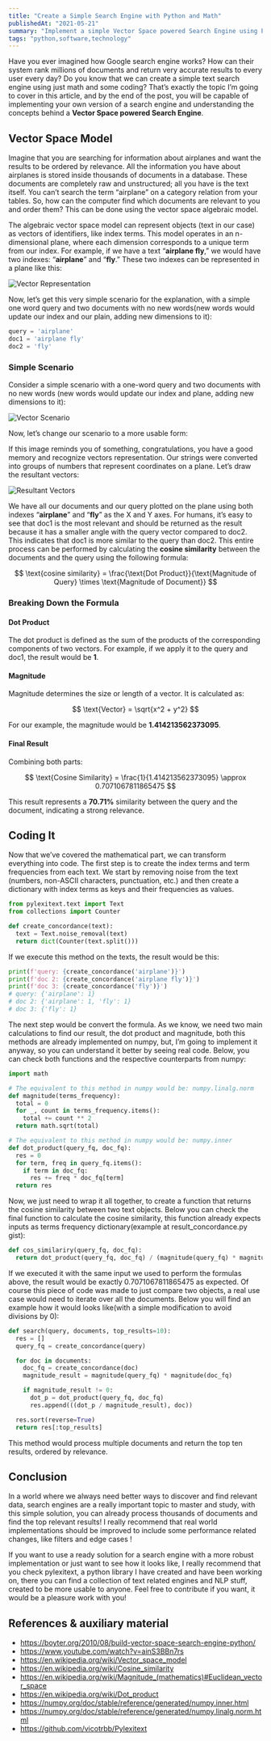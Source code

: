 ```yaml
---
title: "Create a Simple Search Engine with Python and Math"
publishedAt: "2021-05-21"
summary: "Implement a simple Vector Space powered Search Engine using Python and mathematical concepts."
tags: "python,software,technology"
---
```


Have you ever imagined how Google search engine works? How can their system rank millions of documents and return very accurate results to every user every day? Do you know that we can create a simple text search engine using just math and some coding? That’s exactly the topic I’m going to cover in this article, and by the end of the post, you will be capable of implementing your own version of a search engine and understanding the concepts behind a **Vector Space powered Search Engine**.

## Vector Space Model

Imagine that you are searching for information about airplanes and want the results to be ordered by relevance. All the information you have about airplanes is stored inside thousands of documents in a database. These documents are completely raw and unstructured; all you have is the text itself. You can’t search the term “airplane” on a category relation from your tables. So, how can the computer find which documents are relevant to you and order them? This can be done using the vector space algebraic model.

The algebraic vector space model can represent objects (text in our case) as vectors of identifiers, like index terms. This model operates in an n-dimensional plane, where each dimension corresponds to a unique term from our index. For example, if we have a text “**airplane fly**,” we would have two indexes: “**airplane**” and “**fly**.” These two indexes can be represented in a plane like this:

![Vector Representation](/create-a-simple-search-engine-with-python-and-math/vector_representation.webp)

Now, let’s get this very simple scenario for the explanation, with a simple one word query and two documents with no new words(new words would update our index and our plain, adding new dimensions to it):

```python
query = 'airplane'
doc1 = 'airplane fly'
doc2 = 'fly'
```

### Simple Scenario

Consider a simple scenario with a one-word query and two documents with no new words (new words would update our index and plane, adding new dimensions to it):

![Vector Scenario](/create-a-simple-search-engine-with-python-and-math/vector_scenario.webp)

Now, let’s change our scenario to a more usable form:

If this image reminds you of something, congratulations, you have a good memory and recognize vectors representation. Our strings were converted into groups of numbers that represent coordinates on a plane. Let’s draw the resultant vectors:

![Resultant Vectors](/create-a-simple-search-engine-with-python-and-math/resultant_vectors.webp)

We have all our documents and our query plotted on the plane using both indexes “**airplane**” and “**fly**” as the X and Y axes. For humans, it’s easy to see that doc1 is the most relevant and should be returned as the result because it has a smaller angle with the query vector compared to doc2. This indicates that doc1 is more similar to the query than doc2. This entire process can be performed by calculating the **cosine similarity** between the documents and the query using the following formula:

$$
\text{cosine similarity} = \frac{\text{Dot Product}}{\text{Magnitude of Query} \times \text{Magnitude of Document}}
$$

### Breaking Down the Formula

#### Dot Product

The dot product is defined as the sum of the products of the corresponding components of two vectors. For example, if we apply it to the query and doc1, the result would be **1**.

#### Magnitude

Magnitude determines the size or length of a vector. It is calculated as:

$$
\text{Vector} = \sqrt{x^2 + y^2}
$$

For our example, the magnitude would be **1.414213562373095**.

#### Final Result

Combining both parts:

$$
\text{Cosine Similarity} = \frac{1}{1.414213562373095} \approx 0.7071067811865475
$$

This result represents a **70.71%** similarity between the query and the document, indicating a strong relevance.

## Coding It

Now that we’ve covered the mathematical part, we can transform everything into code. The first step is to create the index terms and term frequencies from each text. We start by removing noise from the text (numbers, non-ASCII characters, punctuation, etc.) and then create a dictionary with index terms as keys and their frequencies as values.

```python
from pylexitext.text import Text
from collections import Counter

def create_concordance(text):
  text = Text.noise_removal(text)
  return dict(Counter(text.split()))
```

If we execute this method on the texts, the result would be this:

```python
print(f'query: {create_concordance('airplane')}')
print(f'doc 2: {create_concordance('airplane fly')}')
print(f'doc 3: {create_concordance('fly')}')
# query: {'airplane': 1}
# doc 2: {'airplane': 1, 'fly': 1}
# doc 3: {'fly': 1}
```

The next step would be convert the formula. As we know, we need two main calculations to find our result, the dot product and magnitude, both this methods are already implemented on numpy, but, I’m going to implement it anyway, so you can understand it better by seeing real code. Below, you can check both functions and the respective counterparts from numpy:

```python
import math

# The equivalent to this method in numpy would be: numpy.linalg.norm
def magnitude(terms_frequency):
  total = 0
  for _, count in terms_frequency.items():
    total += count ** 2
  return math.sqrt(total)

# The equivalent to this method in numpy would be: numpy.inner
def dot_product(query_fq, doc_fq):
  res = 0
  for term, freq in query_fq.items():
    if term in doc_fq:
      res += freq * doc_fq[term]
  return res
```

Now, we just need to wrap it all together, to create a function that returns the cosine similarity between two text objects. Below you can check the final function to calculate the cosine similarity, this function already expects inputs as terms frequency dictionary(example at result_concordance.py gist):

```python
def cos_similariry(query_fq, doc_fq):
  return dot_product(query_fq, doc_fq) / (magnitude(query_fq) * magnitude(doc_fq))
```

If we executed it with the same input we used to perform the formulas above, the result would be exactly 0.7071067811865475 as expected. Of course this piece of code was made to just compare two objects, a real use case would need to iterate over all the documents. Below you will find an example how it would looks like(with a simple modification to avoid divisions by 0):

```python
def search(query, documents, top_results=10):
  res = []
  query_fq = create_concordance(query)

  for doc in documents:
    doc_fq = create_concordance(doc)
    magnitude_result = magnitude(query_fq) * magnitude(doc_fq)

    if magnitude_result != 0:
      dot_p = dot_product(query_fq, doc_fq)
      res.append(((dot_p / magnitude_result), doc))

  res.sort(reverse=True)
  return res[:top_results]
```

This method would process multiple documents and return the top ten results, ordered by relevance.

## Conclusion

In a world where we always need better ways to discover and find relevant data, search engines are a really important topic to master and study, with this simple solution, you can already process thousands of documents and find the top relevant results! I really recommend that real world implementations should be improved to include some performance related changes, like filters and edge cases !

If you want to use a ready solution for a search engine with a more robust implementation or just want to see how it looks like, I really recommend that you check pylexitext, a python library I have created and have been working on, there you can find a collection of text related engines and NLP stuff, created to be more usable to anyone. Feel free to contribute if you want, it would be a pleasure work with you!

## References & auxiliary material

- https://boyter.org/2010/08/build-vector-space-search-engine-python/
- https://www.youtube.com/watch?v=ainS3BBn7rs
- https://en.wikipedia.org/wiki/Vector_space_model
- https://en.wikipedia.org/wiki/Cosine_similarity
- https://en.wikipedia.org/wiki/Magnitude_(mathematics)#Euclidean_vector_space
- https://en.wikipedia.org/wiki/Dot_product
- https://numpy.org/doc/stable/reference/generated/numpy.inner.html
- https://numpy.org/doc/stable/reference/generated/numpy.linalg.norm.html
- https://github.com/vicotrbb/Pylexitext
